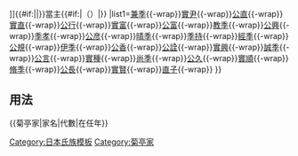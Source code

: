 {{Navbox
|name=菊亭家
|title=[[file:Mitsu Kaede inverted.png|20px|丸中三楓紋]][[菊亭家|{{#if:{{{1|}}}|{{{1|}}}|今出川家}}]]{{#if:{{{2|}}}|{{{2|}}}|}}當主{{#if:{{{3|}}}|（{{{3|}}}）|}}
|list1={{Nowrap begin}}[[今出川兼季|兼季]]{{-wrap}}[[今出川實尹|實尹]]{{-wrap}}[[今出川公直|公直]]{{-wrap}}[[今出川實直|實直]]{{-wrap}}[[今出川公行|公行]]{{-wrap}}[[今出川實富|實富]]{{-wrap}}[[今出川公富|公富]]{{-wrap}}[[今出川教季|教季]]{{-wrap}}[[今出川公興|公興]]{{-wrap}}[[今出川季孝|季孝]]{{-wrap}}[[今出川公彦|公彦]]{{-wrap}}[[菊亭晴季|晴季]]{{-wrap}}[[今出川季持|季持]]{{-wrap}}[[今出川經季|經季]]{{-wrap}}[[今出川公規|公規]]{{-wrap}}[[今出川伊季|伊季]]{{-wrap}}[[今出川公香|公香]]{{-wrap}}[[今出川公詮|公詮]]{{-wrap}}[[今出川實興|實興]]{{-wrap}}[[今出川誠季|誠季]]{{-wrap}}[[今出川公言|公言]]{{-wrap}}[[今出川實種|實種]]{{-wrap}}[[今出川尚季|尚季]]{{-wrap}}[[今出川公久|公久]]{{-wrap}}[[今出川實順|實順]]{{-wrap}}[[菊亭脩季|脩季]]{{-wrap}}[[菊亭公長|公長]]{{-wrap}}[[菊亭實賢|實賢]]{{-wrap}}[[菊亭直子|直子]]{{-wrap}}{{Nowrap end}}
}}<noinclude>
==用法 ==
<nowiki>{{菊亭家|家名|代數|在任年}}</nowiki>
[[Category:日本氏族模板]]
[[Category:菊亭家]]
</noinclude>